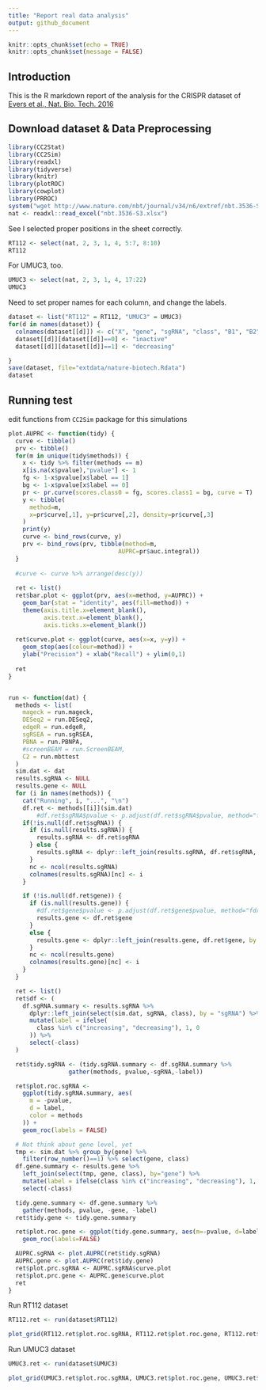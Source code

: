 ```yaml
---
title: "Report real data analysis"
output: github_document
---
```


```r
knitr::opts_chunk$set(echo = TRUE)
knitr::opts_chunk$set(message = FALSE)
```

## Introduction

This is the R markdown report of the analysis for the CRISPR dataset of [Evers et al., Nat. Bio. Tech. 2016](http://www.nature.com/nbt/journal/v34/n6/full/nbt.3536.html)


## Download dataset & Data Preprocessing
```r
library(CC2Stat)
library(CC2Sim)
library(readxl)
library(tidyverse)
library(knitr)
library(plotROC)
library(cowplot)
library(PRROC)
system("wget http://www.nature.com/nbt/journal/v34/n6/extref/nbt.3536-S3.xlsx")
nat <- readxl::read_excel("nbt.3536-S3.xlsx")
```

See I selected proper positions in the sheet correctly.

```r
RT112 <- select(nat, 2, 3, 1, 4, 5:7, 8:10)  
RT112
```

For UMUC3, too.

```r
UMUC3 <- select(nat, 2, 3, 1, 4, 17:22)
UMUC3
```

Need to set proper names for each column, and change the labels.

```r
dataset <- list("RT112" = RT112, "UMUC3" = UMUC3)
for(d in names(dataset)) {
  colnames(dataset[[d]]) <- c("X", "gene", "sgRNA", "class", "B1", "B2", "B3", "A1", "A2", "A3")
  dataset[[d]][dataset[[d]]==0] <- "inactive"
  dataset[[d]][dataset[[d]]==1] <- "decreasing"

}
save(dataset, file="extdata/nature-biotech.Rdata")
dataset
```

## Running test

edit functions from `CC2Sim` package for this simulations
```r
plot.AUPRC <- function(tidy) {
  curve <- tibble()
  prv <- tibble()
  for(m in unique(tidy$methods)) {
    x <- tidy %>% filter(methods == m)
    x[is.na(x$pvalue),"pvalue"] <- 1
    fg <- 1-x$pvalue[x$label == 1]
    bg <- 1-x$pvalue[x$label == 0]
    pr <- pr.curve(scores.class0 = fg, scores.class1 = bg, curve = T)
    y <- tibble(
      method=m,
      x=pr$curve[,1], y=pr$curve[,2], density=pr$curve[,3]
    )
    print(y)
    curve <- bind_rows(curve, y)
    prv <- bind_rows(prv, tibble(method=m,
                               AUPRC=pr$auc.integral))
  }
  
  #curve <- curve %>% arrange(desc(y))
  
  ret <- list()
  ret$bar.plot <- ggplot(prv, aes(x=method, y=AUPRC)) +
    geom_bar(stat = "identity", aes(fill=method)) +
    theme(axis.title.x=element_blank(),
          axis.text.x=element_blank(),
          axis.ticks.x=element_blank())
  
  ret$curve.plot <- ggplot(curve, aes(x=x, y=y)) +
    geom_step(aes(colour=method)) +
    ylab("Precision") + xlab("Recall") + ylim(0,1)
  
  ret
}


run <- function(dat) {
  methods <- list(
    mageck = run.mageck,
    DESeq2 = run.DESeq2,
    edgeR = run.edgeR,
    sgRSEA = run.sgRSEA,
    PBNA = run.PBNPA,
    #screenBEAM = run.ScreenBEAM,
    C2 = run.mbttest
  )
  sim.dat <- dat
  results.sgRNA <- NULL
  results.gene <- NULL
  for (i in names(methods)) {
    cat("Running", i, "...", "\n")
    df.ret <- methods[[i]](sim.dat)
        #df.ret$sgRNA$pvalue <- p.adjust(df.ret$sgRNA$pvalue, method="fdr")
    if(!is.null(df.ret$sgRNA)) {
      if (is.null(results.sgRNA)) {
        results.sgRNA <- df.ret$sgRNA
      } else {
        results.sgRNA <- dplyr::left_join(results.sgRNA, df.ret$sgRNA, by = "sgRNA")
      }
      nc <- ncol(results.sgRNA)
      colnames(results.sgRNA)[nc] <- i
    }

    if (!is.null(df.ret$gene)) {
      if (is.null(results.gene)) {
        #df.ret$gene$pvalue <- p.adjust(df.ret$gene$pvalue, method="fdr")
        results.gene <- df.ret$gene
      }
      else {
        results.gene <- dplyr::left_join(results.gene, df.ret$gene, by = "gene")
      }
      nc <- ncol(results.gene)
      colnames(results.gene)[nc] <- i
    }
  }

  ret <- list()
  ret$df <- (
    df.sgRNA.summary <- results.sgRNA %>%
      dplyr::left_join(select(sim.dat, sgRNA, class), by = "sgRNA") %>%
      mutate(label = ifelse(
        class %in% c("increasing", "decreasing"), 1, 0
      )) %>%
      select(-class)
  )

  ret$tidy.sgRNA <- (tidy.sgRNA.summary <- df.sgRNA.summary %>%
                 gather(methods, pvalue,-sgRNA,-label))

  ret$plot.roc.sgRNA <-
    ggplot(tidy.sgRNA.summary, aes(
      m = -pvalue,
      d = label,
      color = methods
    )) +
    geom_roc(labels = FALSE)

  # Not think about gene level, yet
  tmp <- sim.dat %>% group_by(gene) %>%
    filter(row_number()==1) %>% select(gene, class)
  df.gene.summary <- results.gene %>%
    left_join(select(tmp, gene, class), by="gene") %>%
    mutate(label = ifelse(class %in% c("increasing", "decreasing"), 1, 0)) %>%
    select(-class)

  tidy.gene.summary <- df.gene.summary %>%
    gather(methods, pvalue, -gene, -label)
  ret$tidy.gene <- tidy.gene.summary

  ret$plot.roc.gene <- ggplot(tidy.gene.summary, aes(m=-pvalue, d=label, color= methods)) +
    geom_roc(labels=FALSE)

  AUPRC.sgRNA <- plot.AUPRC(ret$tidy.sgRNA)
  AUPRC.gene <- plot.AUPRC(ret$tidy.gene)
  ret$plot.prc.sgRNA <- AUPRC.sgRNA$curve.plot
  ret$plot.prc.gene <- AUPRC.gene$curve.plot
  ret
}
```

Run RT112 dataset

```r
RT112.ret <- run(dataset$RT112)
```
```r
plot_grid(RT112.ret$plot.roc.sgRNA, RT112.ret$plot.roc.gene, RT112.ret$plot.prc.sgRNA, RT112.ret$plot.prc.gene)
```

Run UMUC3 dataset

```r
UMUC3.ret <- run(dataset$UMUC3)
```
```r
plot_grid(UMUC3.ret$plot.roc.sgRNA, UMUC3.ret$plot.roc.gene, UMUC3.ret$plot.prc.sgRNA, UMUC3.ret$plot.prc.gene)
```
